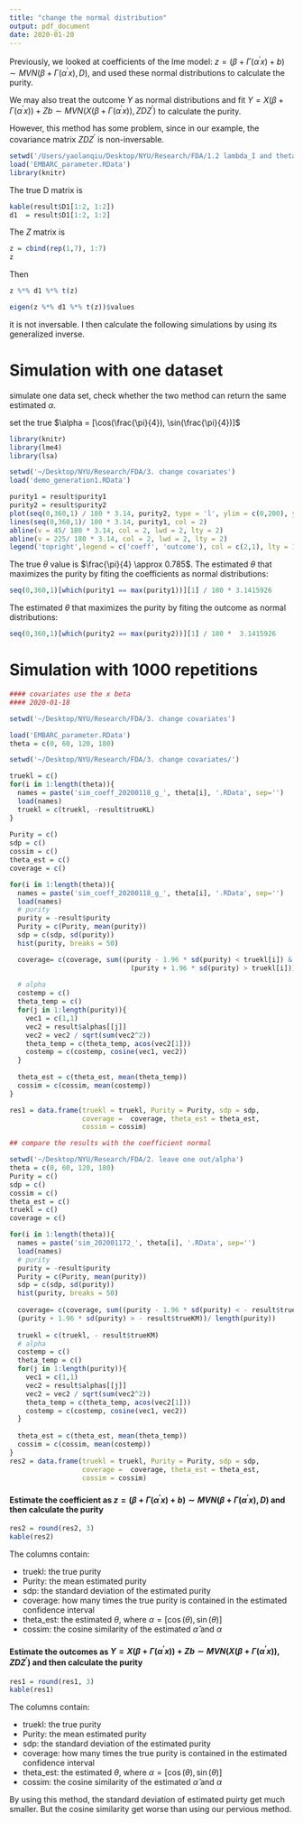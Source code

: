 ```yaml
---
title: "change the normal distribution"
output: pdf_document
date: 2020-01-20
---
```



Previously, we looked at coefficients of the lme model: $z= (\beta + \Gamma (\alpha^\prime x) + b) \sim MVN (\beta + \Gamma (\alpha^\prime x), D)$, and used these normal distributions to calculate the purity. 

We may also treat the outcome $Y$ as normal distributions and fit $Y = X(\beta + \Gamma (\alpha^\prime x)) + Zb \sim MVN (X(\beta + \Gamma (\alpha^\prime x)), Z D Z ^\prime)$ to calculate the purity. 

However, this method has some problem, since in our example, the covariance matrix $Z D Z ^\prime$ is non-inversable. 

```R
setwd('/Users/yaolanqiu/Desktop/NYU/Research/FDA/1.2 lambda_I and theta 20191216')
load('EMBARC_parameter.RData')
library(knitr)
```

The true D matrix is 
```R
kable(result$D1[1:2, 1:2])
d1  = result$D1[1:2, 1:2]
```

The $Z$ matrix is 
```R
z = cbind(rep(1,7), 1:7)
z
```

Then 
```R
z %*% d1 %*% t(z)
```

```R
eigen(z %*% d1 %*% t(z))$values
```

it is not inversable. I then calculate the following simulations by using its generalized inverse. 


# Simulation with one dataset

simulate one data set, check whether the two method can return the same estimated $\alpha$. 

set the true $\alpha = [\cos(\frac{\pi}{4}), \sin(\frac{\pi}{4})]$

```R
library(knitr)
library(lme4)
library(lsa)

setwd('~/Desktop/NYU/Research/FDA/3. change covariates')
load('demo_generation1.RData')

```


```R
purity1 = result$purity1
purity2 = result$purity2
plot(seq(0,360,1) / 180 * 3.14, purity2, type = 'l', ylim = c(0,200), ylab = 'purity', xlab ='theta')
lines(seq(0,360,1)/ 180 * 3.14, purity1, col = 2)
abline(v = 45/ 180 * 3.14, col = 2, lwd = 2, lty = 2)
abline(v = 225/ 180 * 3.14, col = 2, lwd = 2, lty = 2)
legend('topright',legend = c('coeff', 'outcome'), col = c(2,1), lty = 1)
```

The true $\theta$ value is $\frac{\pi}{4} \approx 0.785$. 
The estimated $\theta$ that maximizes the purity by fiting the coefficients as normal distributions: 

```R
seq(0,360,1)[which(purity1 == max(purity1))][1] / 180 * 3.1415926
```

The estimated $\theta$ that maximizes the purity by fiting the outcome as normal distributions: 

```R
seq(0,360,1)[which(purity2 == max(purity2))][1] / 180 *  3.1415926
```



# Simulation with 1000 repetitions 

```R
#### covariates use the x beta
#### 2020-01-18

setwd('~/Desktop/NYU/Research/FDA/3. change covariates')

load('EMBARC_parameter.RData')
theta = c(0, 60, 120, 180)

setwd('~/Desktop/NYU/Research/FDA/3. change covariates/')

truekl = c()
for(i in 1:length(theta)){
  names = paste('sim_coeff_20200118_g_', theta[i], '.RData', sep='')
  load(names)
  truekl = c(truekl, -result$trueKL)
}
  
Purity = c()
sdp = c()
cossim = c()
theta_est = c()
coverage = c()

for(i in 1:length(theta)){
  names = paste('sim_coeff_20200118_g_', theta[i], '.RData', sep='')
  load(names)
  # purity
  purity = -result$purity
  Purity = c(Purity, mean(purity))
  sdp = c(sdp, sd(purity))
  hist(purity, breaks = 50)

  coverage= c(coverage, sum((purity - 1.96 * sd(purity) < truekl[i]) & 
                              (purity + 1.96 * sd(purity) > truekl[i]))/ length(purity))
  
  # alpha
  costemp = c()
  theta_temp = c()
  for(j in 1:length(purity)){
    vec1 = c(1,1)
    vec2 = result$alphas[[j]]
    vec2 = vec2 / sqrt(sum(vec2^2))
    theta_temp = c(theta_temp, acos(vec2[1]))
    costemp = c(costemp, cosine(vec1, vec2))
  }
  
  theta_est = c(theta_est, mean(theta_temp))
  cossim = c(cossim, mean(costemp))
}

res1 = data.frame(truekl = truekl, Purity = Purity, sdp = sdp,
                  coverage =  coverage, theta_est = theta_est, 
                  cossim = cossim)

## compare the results with the coefficient normal

setwd('~/Desktop/NYU/Research/FDA/2. leave one out/alpha')
theta = c(0, 60, 120, 180)
Purity = c()
sdp = c()
cossim = c()
theta_est = c()
truekl = c()
coverage = c()

for(i in 1:length(theta)){
  names = paste('sim_202001172_', theta[i], '.RData', sep='')
  load(names)
  # purity
  purity = -result$purity
  Purity = c(Purity, mean(purity))
  sdp = c(sdp, sd(purity))
  hist(purity, breaks = 50)
  
  coverage= c(coverage, sum((purity - 1.96 * sd(purity) < - result$trueKM) & 
  (purity + 1.96 * sd(purity) > - result$trueKM))/ length(purity))
  
  truekl = c(truekl, - result$trueKM)
  # alpha
  costemp = c()
  theta_temp = c()
  for(j in 1:length(purity)){
    vec1 = c(1,1)
    vec2 = result$alphas[[j]]
    vec2 = vec2 / sqrt(sum(vec2^2))
    theta_temp = c(theta_temp, acos(vec2[1]))
    costemp = c(costemp, cosine(vec1, vec2))
  }
  
  theta_est = c(theta_est, mean(theta_temp))
  cossim = c(cossim, mean(costemp))
}
res2 = data.frame(truekl = truekl, Purity = Purity, sdp = sdp,
                  coverage =  coverage, theta_est = theta_est, 
                  cossim = cossim)

```


#### Estimate the coefficient as $z= (\beta + \Gamma (\alpha^\prime x) + b) \sim MVN (\beta + \Gamma (\alpha^\prime x), D)$ and then calculate the purity

```R
res2 = round(res2, 3)
kable(res2)
```

The columns contain: 

* truekl: the true purity
* Purity: the mean estimated  purity
* sdp: the standard deviation of the estimated purity
* coverage: how many times the true purity is contained in the estimated confidence interval
* theta_est: the estimated $\theta$, where $\alpha = [\cos(\theta), \sin(\theta)]$
* cossim: the cosine similarity of the estimated $\hat \alpha$ and $\alpha$



#### Estimate the outcomes as $Y = X(\beta + \Gamma (\alpha^\prime x)) + Zb \sim MVN (X(\beta + \Gamma (\alpha^\prime x)), Z D Z ^\prime)$ and then calculate the purity

```R
res1 = round(res1, 3)
kable(res1)
```

The columns contain: 

* truekl: the true purity
* Purity: the mean estimated  purity
* sdp: the standard deviation of the estimated purity
* coverage: how many times the true purity is contained in the estimated confidence interval
* theta_est: the estimated $\theta$, where $\alpha = [\cos(\theta), \sin(\theta)]$
* cossim: the cosine similarity of the estimated $\hat \alpha$ and $\alpha$


By using this method, the standard deviation of estimated puirty get much smaller. But the cosine similarity get worse than using our pervious method. 